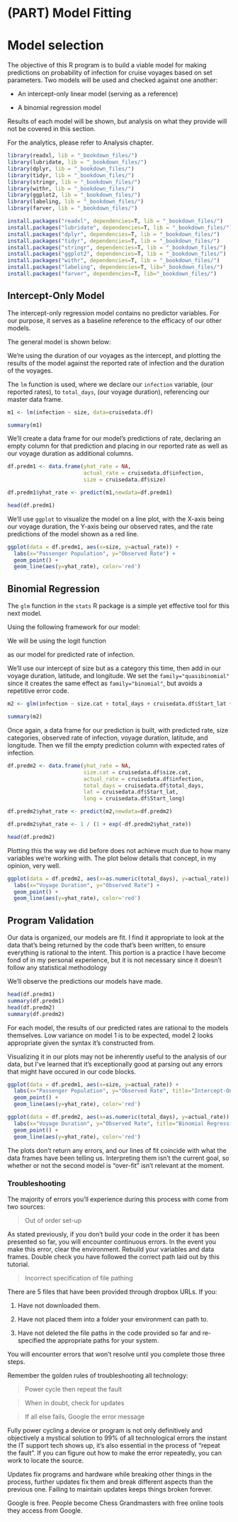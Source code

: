 # (PART) Model Fitting {-}

# Model selection {-}

The objective of this R program is to build a viable model for making predictions on probability of infection for cruise voyages based on set parameters. Two models will be used and checked against one another:

- An intercept-only linear model (serving as a reference)

- A binomial regression model

Results of each model will be shown, but analysis on what they provide will not be covered in this section. 

For the analytics, please refer to Analysis chapter. 

```r
library(readxl, lib = "_bookdown_files/")
library(lubridate, lib = "_bookdown_files/")
library(dplyr, lib = "_bookdown_files/") 
library(tidyr, lib = "_bookdown_files/")
library(stringr, lib = "_bookdown_files/")
library(withr, lib = "_bookdown_files/")
library(ggplot2, lib = "_bookdown_files/")
library(labeling, lib = "_bookdown_files/")
library(farver, lib = "_bookdown_files/")
```

```r
install.packages("readxl", dependencies=T, lib = "_bookdown_files/")
install.packages("lubridate", dependencies=T, lib = "_bookdown_files/")
install.packages("dplyr", dependencies=T, lib = "_bookdown_files/")
install.packages("tidyr", dependencies=T, lib = "_bookdown_files/")
install.packages("stringr", dependencies=T, lib = "_bookdown_files/")
install.packages("ggplot2", dependencies=T, lib = "_bookdown_files/")
install.packages("withr", dependencies=T, lib = "_bookdown_files/")
install.packages("labeling", dependencies=T, lib="_bookdown_files/")
install.packages("farver", dependencies=T, lib="_bookdown_files/")
```

## Intercept-Only Model {-}

The intercept-only regression model contains no predictor variables. For our purpose, it serves as a baseline reference to the efficacy of our other models. 

The general model is shown below:

```{=latex}
\begin{equation}
Y_{ij} = \beta_0*\epsilon_{i,j}
\end{equation}
```

We're using the duration of our voyages as the intercept, and plotting the results of the model against the reported rate of infection and the duration of the voyages.

The `lm` function is used, where we declare our `infection` variable, (our reported rates), to `total_days`, (our voyage duration), referencing our master data frame.


```r
m1 <- lm(infection ~ size, data=cruisedata.df)

summary(m1)
```

We'll create a data frame for our model's predictions of rate, declaring an empty column for that prediction and placing in our reported rate as well as our voyage duration as additional columns.

```r
df.predm1 <- data.frame(yhat_rate = NA,
                        actual_rate = cruisedata.df$infection,
                        size = cruisedata.df$size)

df.predm1$yhat_rate <- predict(m1,newdata=df.predm1) 

head(df.predm1)
```

We'll use `ggplot` to visualize the model on a line plot, with the X-axis being our voyage duration, the Y-axis being our observed rates, and the rate predictions of the model shown as a red line. 

```r
ggplot(data = df.predm1, aes(x=size, y=actual_rate)) + 
  labs(x="Passenger Population", y="Observed Rate") +
  geom_point() +
  geom_line(aes(y=yhat_rate), color='red')
```

## Binomial Regression {-}

The `glm` function in the `stats` R package is a simple yet effective tool for this next model. 

Using the following framework for our model:

```{=latex}
\begin{equation}
{Data \ Model}: [z=y]
\newline
{Process \ Model}: y_{ij} \sim Binom(n_i,\phi_j)
\newline
{Parameter \ Model}: [\phi_j \ | \ \phi_s,\phi_t]
\newline
\phi_s = MVN(0,\epsilon)
\end{equation}
```

We will be using the logit function 
```{=latex}
\begin{equation}
1 \over e^{\beta_0 + \beta_1*X + \phi_s + \phi_t}
\end{equation}
```
as our model for predicted rate of infection.

We'll use our intercept of size but as a category this time, then add in our voyage duration, latitude, and longitude. We set the `family="quasibinomial"` since it creates the same effect as `family="binomial"`, but avoids a repetitive error code.

```r
m2 <- glm(infection ~ size.cat + total_days + cruisedata.df$Start_lat + cruisedata.df$Start_long, data=cruisedata.df, family="quasibinomial")

summary(m2)
```

Once again, a data frame for our prediction is built, with predicted rate, size categories, observed rate of infection, voyage duration, latitude, and longitude. Then we fill the empty prediction column with expected rates of infection.

```r
df.predm2 <- data.frame(yhat_rate = NA,
                        size.cat = cruisedata.df$size.cat,
                        actual_rate = cruisedata.df$infection,
                        total_days = cruisedata.df$total_days,
                        lat = cruisedata.df$Start_lat,
                        long = cruisedata.df$Start_long)

df.predm2$yhat_rate <- predict(m2,newdata=df.predm2) 

df.predm2$yhat_rate <- 1 / (1 + exp(-df.predm2$yhat_rate))

head(df.predm2)
```

Plotting this the way we did before does not achieve much due to how many variables we're working with. The plot below details that concept, in my opinion, very well.

```r
ggplot(data = df.predm2, aes(x=as.numeric(total_days), y=actual_rate)) +
  labs(x="Voyage Duration", y="Observed Rate") +
  geom_point() +
  geom_line(aes(y=yhat_rate), color='red')
```

## Program Validation {-}

Our data is organized, our models are fit. I find it appropriate to look at the data that's being returned by the code that's been written, to ensure everything is rational to the intent. This portion is a practice I have become fond of in my personal experience, but it is not necessary since it doesn't follow any statistical methodology

We'll observe the predictions our models have made.

```r
head(df.predm1)
summary(df.predm1)
head(df.predm2)
summary(df.predm2)
```

For each model, the results of our predicted rates are rational to the models themselves. Low variance on model 1 is to be expected, model 2 looks appropriate given the syntax it's constructed from.

Visualizing it in our plots may not be inherently useful to the analysis of our data, but
I've learned that it's exceptionally good at parsing out any errors that might have occured in our code blocks. 

```r
ggplot(data = df.predm1, aes(x=size, y=actual_rate)) + 
  labs(x="Passenger Population", y="Observed Rate", title="Intercept-Only Model") +
  geom_point() +
  geom_line(aes(y=yhat_rate), color='red')
```

```r
ggplot(data = df.predm2, aes(x=as.numeric(total_days), y=actual_rate)) +
  labs(x="Voyage Duration", y="Observed Rate", title="Binomial Regression Model") +
  geom_point() +
  geom_line(aes(y=yhat_rate), color='red')
```

The plots don't return any errors, and our lines of fit coincide with what the data frames have been telling us. Interpreting them isn't the current goal, so whether or not the second model is "over-fit" isn't relevant at the moment. 

### Troubleshooting {-}

The majority of errors you'll experience during this process with come from two sources:

> Out of order set-up

As stated previously, if you don't build your code in the order it has been presented so far, you will encounter continuous errors. In the event you make this error, clear the environment. Rebuild your variables and data frames. Double check you have followed the correct path laid out by this tutorial. 

> Incorrect specification of file pathing

There are 5 files that have been provided through dropbox URLs. If you:

1) Have not downloaded them.

2) Have not placed them into a folder your environment can path to.

3) Have not deleted the file paths in the code provided so far and re-specified the appropriate paths for your system.

You will encounter errors that won't resolve until you complete those three steps.

Remember the golden rules of troubleshooting all technology:

> Power cycle then repeat the fault

> When in doubt, check for updates

> If all else fails, Google the error message

Fully power cycling a device or program is not only definitively and objectively a mystical solution to 99% of all technological errors the instant the IT support tech shows up, it's also essential in the process of "repeat the fault". If you can figure out how to make the error repeatedly, you can work to locate the source.

Updates fix programs and hardware while breaking other things in the process, further updates fix them and break different aspects than the previous one. Failing to maintain updates keeps things broken forever. 

Google is free. People become Chess Grandmasters with free online tools they access from Google. 